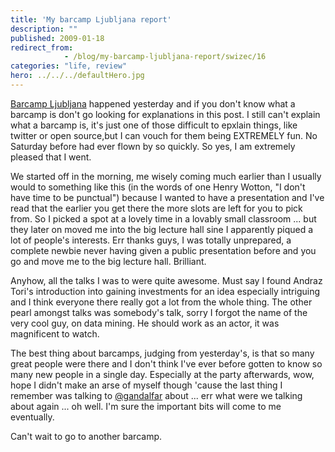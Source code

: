 ```yaml
---
title: 'My barcamp Ljubljana report'
description: ""
published: 2009-01-18
redirect_from: 
            - /blog/my-barcamp-ljubljana-report/swizec/16
categories: "life, review"
hero: ../../../defaultHero.jpg
---
```

[Barcamp Ljubljana](http://www.barcamp.si/) happened yesterday and if you don&#x27;t know what a barcamp is don&#x27;t go looking for explanations in this post. I still can&#x27;t explain what a barcamp is, it&#x27;s just one of those difficult to epxlain things, like twitter or open source,but I can vouch for them being EXTREMELY fun. No Saturday before had ever flown by so quickly. So yes, I am extremely pleased that I went.

We started off in the morning, me wisely coming much earlier than I usually would to something like this (in the words of one Henry Wotton, &quot;I don&#x27;t have time to be punctual&quot;) because I wanted to have a presentation and I&#x27;ve read that the earlier you get there the more slots are left for you to pick from. So I picked a spot at a lovely time in a lovably small classroom ... but they later on moved me into the big lecture hall sine I apparently piqued a lot of people&#x27;s interests. Err thanks guys, I was totally unprepared, a complete newbie never having given a public presentation before and you go and move me to the big lecture hall. Brilliant.

Anyhow, all the talks I was to were quite awesome. Must say I found Andraz Tori&#x27;s introduction into gaining investments for an idea especially intriguing and I think everyone there really got a lot from the whole thing. The other pearl amongst talks was somebody&#x27;s talk, sorry I forgot the name of the very cool guy, on data mining. He should work as an actor, it was magnificent to watch.

The best thing about barcamps, judging from yesterday&#x27;s, is that so many great people were there and I don&#x27;t think I&#x27;ve ever before gotten to know so many new people in a single day. Especially at the party afterwards, wow, hope I didn&#x27;t make an arse of myself though &#x27;cause the last thing I remember was talking to [@gandalfar](http://twitter.com/gandalfar) about ... err what were we talking about again ... oh well. I&#x27;m sure the important bits will come to me eventually.

Can&#x27;t wait to go to another barcamp.